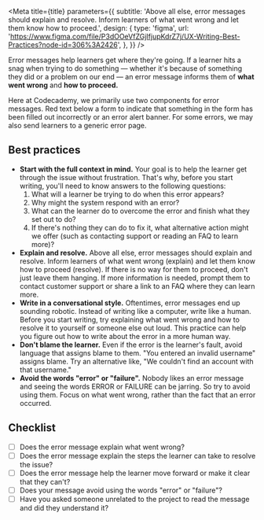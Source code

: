 

<Meta
  title={title}
  parameters={{
    subtitle:
      'Above all else, error messages should explain and resolve. Inform learners of what went wrong and let them know how to proceed.',
    design: {
      type: 'figma',
      url:
        'https://www.figma.com/file/P3dOOeVfZGjIfjupKdrZ7j/UX-Writing-Best-Practices?node-id=306%3A2426',
    },
  }}
/>

Error messages help learners get where they're going. If a learner hits a snag when trying to do something — whether it's because of something they did or a problem on our end — an error message informs them of **what went wrong** and **how to proceed.**

Here at Codecademy, we primarily use two components for error messages. <LinkTo id="atoms-forminputs-input--error">Red text below a form</LinkTo> to indicate that something in the form has been filled out incorrectly or an <LinkTo id="molecules-alert--error">error alert banner</LinkTo>. For some errors, we may also send learners to a generic <LinkTo id="molecules-errorcontents--error-contents">error page</LinkTo>.

## Best practices

- **Start with the full context in mind.** Your goal is to help the learner get through the issue without frustration. That's why, before you start writing, you'll need to know answers to the following questions:
  1. What will a learner be trying to do when this error appears?
  2. Why might the system respond with an error?
  3. What can the learner do to overcome the error and finish what they set out to do?
  4. If there's nothing they can do to fix it, what alternative action might we offer (such as contacting support or reading an FAQ to learn more)?
- **Explain and resolve.** Above all else, error messages should explain and resolve. Inform learners of what went wrong (explain) and let them know how to proceed (resolve). If there is no way for them to proceed, don't just leave them hanging. If more information is needed, prompt them to contact customer support or share a link to an FAQ where they can learn more.
- **Write in a conversational style.** Oftentimes, error messages end up sounding robotic. Instead of writing like a computer, write like a human. Before you start writing, try explaining what went wrong and how to resolve it to yourself or someone else out loud. This practice can help you figure out how to write about the error in a more human way.
- **Don't blame the learner.** Even if the error is the learner's fault, avoid language that assigns blame to them. "You entered an invalid username" assigns blame. Try an alternative like, "We couldn't find an account with that username."
- **Avoid the words "error" or "failure".** Nobody likes an error message and seeing the words ERROR or FAILURE can be jarring. So try to avoid using them. Focus on what went wrong, rather than the fact that an error occurred.

## Checklist

- [ ] Does the error message explain what went wrong?
- [ ] Does the error message explain the steps the learner can take to resolve the issue?
- [ ] Does the error message help the learner move forward or make it clear that they can't?
- [ ] Does your message avoid using the words "error" or "failure"?
- [ ] Have you asked someone unrelated to the project to read the message and did they understand it?
